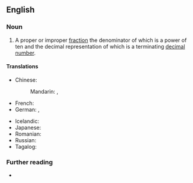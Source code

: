 ==English==

===Noun===
{{en-noun}}

# {{lb|en|arithmetic}} A proper or improper [[fraction]] the denominator of which is a power of ten and the decimal representation of which is a terminating [[decimal number]].

====Translations====
{{trans-top|fractional part of a decimal number}}
* Chinese:
*: Mandarin: {{t+|cmn|小數|sc=Hani}}, {{t+|cmn|小数|tr=xiǎoshù|sc=Hani}}
* French: {{t+|fr|fraction décimale|f}}
* German: {{t+|de|Dezimalbruch|m}}, {{t+|de|Zehnerbruch|m}}
{{trans-mid}}
* Icelandic: {{t+|is|tugabrot|n}}
* Japanese: {{t+|ja|小数|tr=しょうすう, shōsū|sc=Jpan}}
* Romanian: {{t+|ro|fracție zecimală|f}}
* Russian: {{t|ru|десяти́чная дробь|f}}
* Tagalog: {{t|tl|sampuing hatimbilang}}
{{trans-bottom}}

===Further reading===
* {{pedia}}